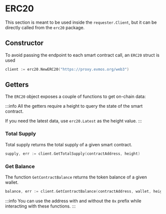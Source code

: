 # ERC20

This section is meant to be used inside the `requester.Client`, but it can be directly called from the `erc20` package.

## Constructor

To avoid passing the endpoint to each smart contract call, an `ERC20` struct is used

```go
client := erc20.NewERC20("https://proxy.evmos.org/web3")
```

## Getters

The `ERC20` object exposes a couple of functions to get on-chain data:

:::info
All the getters require a height to query the state of the smart contract.

If you need the latest data, use `erc20.Latest` as the height value.
:::

### Total Supply

Total supply returns the total supply of a given smart contract.

```go
supply, err := client.GetTotalSupply(contractAddress, height)
```

### Get Balance

The function `GetContractBalance` returns the token balance of a given wallet.

```go
balance, err := client.GetContractBalance(contractAddress, wallet, height)
```

:::info
You can use the address with and without the `0x` prefix while interacting with these functions.
:::
